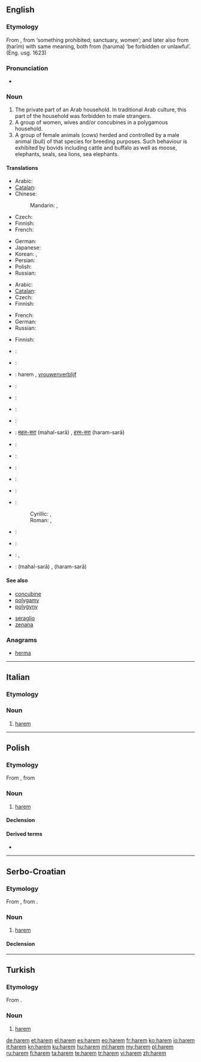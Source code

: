 {{also|hárem|harém|Harem}}
==English==
{{wikipedia}}

===Etymology===
From {{etyl|tr}} {{term|harem|lang=tr}}, from {{etyl|ar}} {{term|حرم|lang=ar|sc=Arab|tr=ḥaram}} ‘something prohibited; sanctuary, women’; and later also from {{Arab|[[حريم]]}} (ḥarīm) with same meaning, both from {{Arab|[[حرم]]}} (ḥaruma) ‘be forbidden or unlawful’.  (Eng. usg. 1623)

===Pronunciation===
{{rfp|lang=en}}
* {{audio|en-us-harem.ogg|Audio (US)}}

===Noun===
{{en-noun}}

# The private part of an Arab household. In traditional Arab culture, this part of the household was forbidden to male strangers.
# A group of women, wives and/or concubines in a polygamous household.
# A group of female animals (cows) herded and controlled by a male animal (bull) of that species for breeding purposes. Such behaviour is exhibited by bovids including cattle and buffalo as well as moose, elephants, seals, sea lions, sea elephants.

====Translations====
{{trans-top|the private part of an Arab household}}
* Arabic: {{t|ar|حريم|alt=حَريم|tr=Hariim|m}}
* [[Catalan]]: {{t|ca|harem|m}}
* Chinese:
*: Mandarin: {{t|zh|後宮|sc=Hani}}, {{t|zh|后宫|tr=hòugōng|sc=Hani}}
* Czech: {{t|cs|harém|m}}
* Finnish: {{t|fi|haaremi}}
* French: {{t|fr|harem|m}}
{{trans-mid}}
* German: {{t|de|Harem|m}}
* Japanese: {{t|ja|ハーレム|tr=hāremu|sc=Jpan}}
* Korean: {{t|ko|하렘|tr=harem|sc=Kore}}, {{t|ko|후궁|tr=hugung|sc=Kore}}
* Persian: {{t|fa|حریم|tr=harim|sc=fa-Arab}}
* Polish: {{t-|pl|harem|m}}
* Russian: {{t|ru|гарем|m|tr=garém|sc=Cyrl}}
{{trans-bottom}}

{{trans-top|group of women in a polygamous household}}
* Arabic: {{t|ar|حريم|alt=حَريم|tr=Hariim|m}}
* [[Catalan]]: {{t|ca|harem|m}}
* Czech: {{t|cs|harém|m}}
* Finnish: {{t|fi|haaremi}}
{{trans-mid}}
* French: {{t|fr|harem|m}}
* German: {{t|de|Harem|m}}
* Russian: {{t|ru|гарем|m|tr=garém|sc=Cyrl}}
{{trans-bottom}}

{{trans-top|group of female animals (cows) herded and controlled by a male}}
* Finnish: {{t|fi|haaremi}}
{{trans-mid}}
{{trans-bottom}}

{{checktrans-top}}
* {{ttbc|Bulgarian}}: {{t|bg|харем|m}}
* {{ttbc|Danish}}: {{t|da|harem}}
* {{ttbc|Dutch}}: harem {{m}}, [[vrouwenverblijf]]
* {{ttbc|Esperanto}}: {{t-|eo|haremo|xs=Esperanto}}
* {{ttbc|Estonian}}: {{t|et|haarem}}
* {{ttbc|Greek}}: {{t|el|χαρέμι|tr=karémi|n}}
* {{ttbc|Hebrew}}: {{t|he|הרמון}} {{rfr|lang=he}}
* {{ttbc|Hindi}}: [[महल-सरा]] (mahal-sarā) {{f}}, [[हरम-सरा]] (haram-sarā) {{f}}
* {{ttbc|Hungarian}}: {{t|hu|hárem}}
{{trans-mid}}
* {{ttbc|Italian}}: {{t|it|harem}}
* {{ttbc|Macedonian}}: {{t-|mk|харем|m|tr=hárem}}
* {{ttbc|Persian}}: {{fa-Arab|[[حریم]]}} {{rfr|lang=fa}}
* {{ttbc|Portuguese}}: {{t|pt|harém|m}}
* {{ttbc|Serbo-Croatian}}:
*: Cyrillic: {{t-|sr|харем|m|sc=Cyrl}}, {{t-|sr|харемлук|m|sc=Cyrl}}
*: Roman: {{t-|sr|harem|m}}, {{t-|sr|haremluk|m}}
* {{ttbc|Spanish}}: {{t|es|harén|m}}
* {{ttbc|Swedish}}: {{t|sv|harem|n}}
* {{ttbc|Turkish}}: {{t+|tr|harem}}, {{t+|tr|haremlik}}
* {{ttbc|Urdu}}: {{ur-Arab|[[محل سرا]]}} (mahal-sarā) {{f}}, {{ur-Arab|[[حرم سرا]]}} (haram-sarā) {{f}}
{{trans-bottom}}

====See also====
{{top2}}
* [[concubine]]
* [[polygamy]]
* [[polygyny]]
{{mid2}}
* [[seraglio]]
* [[zenana]]
{{bottom}}

===Anagrams===
* [[herma#English|herma]]

----

==Italian==

===Etymology===
{{etyl|tr|it}}

===Noun===
{{infl|it|noun}} {{m|inv}}

# [[#English|harem]]

----

==Polish==
{{wikipedia|lang=pl}}

===Etymology===
From {{etyl|tr|pl}} {{term|harem|lang=tr}}, from {{etyl|ar|pl}} {{term|حرم|lang=ar|sc=Arab|tr=ḥaram}}

===Noun===
{{pl-noun|m}}

# [[#English|harem]]

====Declension====
{{pl-decl-noun
|harem|haremy
|haremu|haremów
|haremowi|haremom
|harem|haremy
|haremem|haremami
|haremie|haremach
|haremie|haremy
}}

====Derived terms====
* {{l|pl|haremowy}}

----

==Serbo-Croatian==

===Etymology===
From {{etyl|ota|sh}} {{term|حرم|tr=harem|sc=ota-Arab|lang=ota}}, from {{etyl|ar|sh}} {{term|حرم|lang=ar|sc=Arab|tr=ḥaram}}.

===Noun===
{{sh-noun|g=m|head=hárem|r|харем|ха́рем}}

# [[#English|harem]]

====Declension====
{{sh-decl-noun
|harem|haremi
|harema|harema
|haremu|haremima
|harem|hareme
|hareme|haremi
|haremu|haremima
|haremom|haremima
}}

----

==Turkish==

===Etymology===
From {{etyl|ar|tr}} {{term|حرم|lang=ar|sc=Arab|tr=ḥaram}}.

===Noun===
{{infl|tr|noun}}

# [[#English|harem]]

[[de:harem]]
[[et:harem]]
[[el:harem]]
[[es:harem]]
[[eo:harem]]
[[fr:harem]]
[[ko:harem]]
[[io:harem]]
[[it:harem]]
[[kn:harem]]
[[ku:harem]]
[[hu:harem]]
[[ml:harem]]
[[my:harem]]
[[pl:harem]]
[[ru:harem]]
[[fi:harem]]
[[ta:harem]]
[[te:harem]]
[[tr:harem]]
[[vi:harem]]
[[zh:harem]]